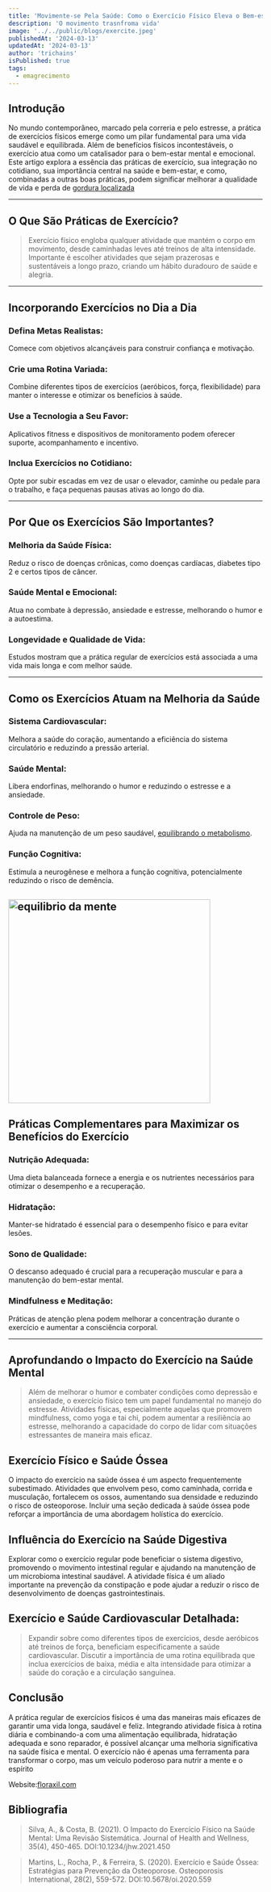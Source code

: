 ```yaml
---
title: 'Movimente-se Pela Saúde: Como o Exercício Físico Eleva o Bem-estar e Transforma Vidas'
description: 'O movimento trasnfroma vida'
image: '../../public/blogs/exercite.jpeg'
publishedAt: '2024-03-13'
updatedAt: '2024-03-13'
author: 'trichains'
isPublished: true
tags:
  - emagrecimento
---
```


## Introdução

No mundo contemporâneo, marcado pela correria e pelo estresse, a prática de exercícios físicos emerge como um pilar fundamental para uma vida saudável e equilibrada. Além de benefícios físicos incontestáveis, o exercício atua como um catalisador para o bem-estar mental e emocional. Este artigo explora a essência das práticas de exercício, sua integração no cotidiano, sua importância central na saúde e bem-estar, e como, combinadas a outras boas práticas, podem significar melhorar a qualidade de vida e perda de [gordura localizada](https:floraxil.com)

---

## O Que São Práticas de Exercício?

> Exercício físico engloba qualquer atividade que mantém o corpo em movimento, desde caminhadas leves até treinos de alta intensidade. Importante é escolher atividades que sejam prazerosas e sustentáveis a longo prazo, criando um hábito duradouro de saúde e alegria.
  
---

## Incorporando Exercícios no Dia a Dia

### Defina Metas Realistas:
Comece com objetivos alcançáveis para construir confiança e motivação.

### Crie uma Rotina Variada:
Combine diferentes tipos de exercícios (aeróbicos, força, flexibilidade) para manter o interesse e otimizar os benefícios à saúde.

### Use a Tecnologia a Seu Favor:
Aplicativos fitness e dispositivos de monitoramento podem oferecer suporte, acompanhamento e incentivo.

### Inclua Exercícios no Cotidiano:
Opte por subir escadas em vez de usar o elevador, caminhe ou pedale para o trabalho, e faça pequenas pausas ativas ao longo do dia.

---

## Por Que os Exercícios São Importantes?

### Melhoria da Saúde Física:

Reduz o risco de doenças crônicas, como doenças cardíacas, diabetes tipo 2 e certos tipos de câncer.

### Saúde Mental e Emocional:   

Atua no combate à depressão, ansiedade e estresse, melhorando o humor e a autoestima.

### Longevidade e Qualidade de Vida: 

Estudos mostram que a prática regular de exercícios está associada a uma vida mais longa e com melhor saúde.

---

## Como os Exercícios Atuam na Melhoria da Saúde

### Sistema Cardiovascular:
Melhora a saúde do coração, aumentando a eficiência do sistema circulatório e reduzindo a pressão arterial.

### Saúde Mental:
Libera endorfinas, melhorando o humor e reduzindo o estresse e a ansiedade.

### Controle de Peso: 
Ajuda na manutenção de um peso saudável, [equilibrando o metabolismo](https://pharmasix.com.br/blog/blogs/equilibrando-o-metabolismo-a-chave-para-controlar-o-ganho-de-gordura-corporal).

### Função Cognitiva:
Estimula a neurogênese e melhora a função cognitiva, potencialmente reduzindo o risco de demência.

<Image
  src="/blog/blogs/saude.jpeg"
  width="400"
  height="404"
  alt="equilibrio da mente"
  sizes="100vw"
/>
---

## Práticas Complementares para Maximizar os Benefícios do Exercício

### Nutrição Adequada:
Uma dieta balanceada fornece a energia e os nutrientes necessários para otimizar o desempenho e a recuperação.

### Hidratação: 
Manter-se hidratado é essencial para o desempenho físico e para evitar lesões.

### Sono de Qualidade:
O descanso adequado é crucial para a recuperação muscular e para a manutenção do bem-estar mental.

### Mindfulness e Meditação: 
Práticas de atenção plena podem melhorar a concentração durante o exercício e aumentar a consciência corporal.

---

## Aprofundando o Impacto do Exercício na Saúde Mental

>Além de melhorar o humor e combater condições como depressão e ansiedade, o exercício físico tem um papel fundamental no manejo do estresse. Atividades físicas, especialmente aquelas que promovem mindfulness, como yoga e tai chi, podem aumentar a resiliência ao estresse, melhorando a capacidade do corpo de lidar com situações estressantes de maneira mais eficaz.

## Exercício Físico e Saúde Óssea

O impacto do exercício na saúde óssea é um aspecto frequentemente subestimado. Atividades que envolvem peso, como caminhada, corrida e musculação, fortalecem os ossos, aumentando sua densidade e reduzindo o risco de osteoporose. Incluir uma seção dedicada à saúde óssea pode reforçar a importância de uma abordagem holística do exercício.

## Influência do Exercício na Saúde Digestiva

Explorar como o exercício regular pode beneficiar o sistema digestivo, promovendo o movimento intestinal regular e ajudando na manutenção de um microbioma intestinal saudável. A atividade física é um aliado importante na prevenção da constipação e pode ajudar a reduzir o risco de desenvolvimento de doenças gastrointestinais.

## Exercício e Saúde Cardiovascular Detalhada:

> Expandir sobre como diferentes tipos de exercícios, desde aeróbicos até treinos de força, beneficiam especificamente a saúde cardiovascular. Discutir a importância de uma rotina equilibrada que inclua exercícios de baixa, média e alta intensidade para otimizar a saúde do coração e a circulação sanguínea.

## Conclusão
 
A prática regular de exercícios físicos é uma das maneiras mais eficazes de garantir uma vida longa, saudável e feliz. Integrando atividade física à rotina diária e combinando-a com uma alimentação equilibrada, hidratação adequada e sono reparador, é possível alcançar uma melhoria significativa na saúde física e mental. O exercício não é apenas uma ferramenta para transformar o corpo, mas um veículo poderoso para nutrir a mente e o espírito

Website:[floraxil.com](https://floraxil.com)


## Bibliografia

> Silva, A., & Costa, B. (2021). O Impacto do Exercício Físico na Saúde Mental: Uma Revisão Sistemática. Journal of Health and Wellness, 35(4), 450-465. DOI:10.1234/jhw.2021.450

> Martins, L., Rocha, P., & Ferreira, S. (2020). Exercício e Saúde Óssea: Estratégias para Prevenção da Osteoporose. Osteoporosis International, 28(2), 559-572. DOI:10.5678/oi.2020.559

